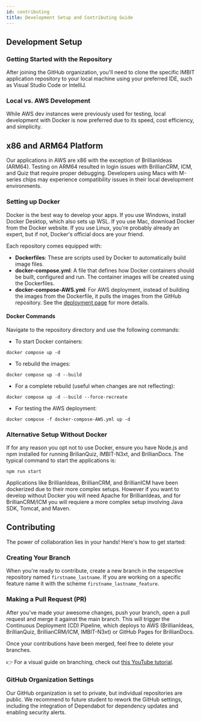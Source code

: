 ```yaml
---
id: contributing
title: Development Setup and Contributing Guide
---
```


## Development Setup

### Getting Started with the Repository

After joining the GitHub organization, you'll need to clone the specific IMBIT application repository to your local machine using your preferred IDE, such as Visual Studio Code or IntelliJ.

### Local vs. AWS Development

While AWS dev instances were previously used for testing, local development with Docker is now preferred due to its speed, cost efficiency, and simplicity.

## x86 and ARM64 Platform
Our applications in AWS are x86 with the exception of BrillianIdeas (ARM64). Testing on ARM64 resulted in login issues with BrillianCRM, ICM, and Quiz that require proper debugging. Developers using Macs with M-series chips may experience compatibility issues in their local development environments.

### Setting up Docker

Docker is the best way to develop your apps. If you use Windows, install Docker Desktop, which also sets up WSL. If you use Mac, download Docker from the Docker website. If you use Linux, you're probably already an expert, but if not, Docker's official docs are your friend.

Each repository comes equipped with:

- **Dockerfiles**: These are scripts used by Docker to automatically build image files.
- **docker-compose.yml**: A file that defines how Docker containers should be built, configured and run. The container images will be created using the Dockerfiles.
- **docker-compose-AWS.yml**: For AWS deployment, instead of building the images from the Dockerfile, it pulls the images from the GitHub repository. See the [deployment page](aws/deployment) for more details.

#### Docker Commands

Navigate to the repository directory and use the following commands:

- To start Docker containers:

```shell
docker compose up -d
```

- To rebuild the images:

```shell
docker compose up -d --build
```

- For a complete rebuild (useful when changes are not reflecting):

```shell
docker compose up -d --build --force-recreate
```

- For testing the AWS deployment:

```shell
docker compose -f docker-compose-AWS.yml up -d
```

### Alternative Setup Without Docker

If for any reason you opt not to use Docker, ensure you have Node.js and npm installed for running BrilianQuiz, IMBIT-N3xt, and BrillianDocs. The typical command to start the applications is:

```shell
npm run start
```

Applications like BrillianIdeas, BrillianCRM, and BrillianICM have been dockerized due to their more complex setups. However if you want to develop without Docker you will need Apache for BrillianIdeas, and for BrillianCRM/ICM you will requiere a more complex setup involving Java SDK, Tomcat, and Maven.

## Contributing

The power of collaboration lies in your hands! Here's how to get started:

### Creating Your Branch

When you're ready to contribute, create a new branch in the respective repository named `firstname_lastname`. If you are working on a specific feature name it with the scheme `firstname_lastname_feature`.

### Making a Pull Request (PR)

After you've made your awesome changes, push your branch, open a pull request and merge it against the main branch. This will trigger the Continuous Deployment (CD) Pipeline, which deploys to AWS (BrillianIdeas, BrillianQuiz, BrillianCRM/ICM, IMBIT-N3xt) or GitHub Pages for BrillianDocs.

Once your contributions have been merged, feel free to delete your branches.

👉 For a visual guide on branching, check out [this YouTube tutorial](https://www.youtube.com/watch?v=Q1kHG842HoI).

### GitHub Organization Settings

Our GitHub organization is set to private, but individual repositories are public. We recommend to future student to rework the GitHub settings, including the integration of Dependabot for dependency updates and enabling security alerts.